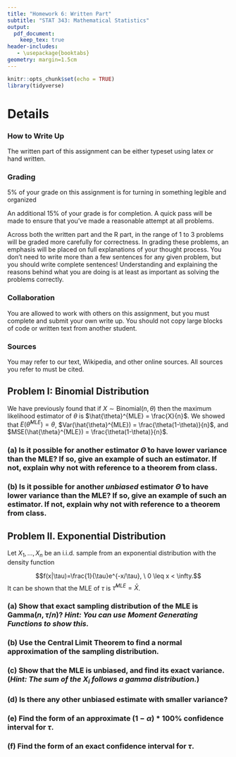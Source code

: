 ---
title: "Homework 6: Written Part"
subtitle: "STAT 343: Mathematical Statistics"
output:
  pdf_document:
    keep_tex: true
header-includes:
   - \usepackage{booktabs}
geometry: margin=1.5cm
---

```{r setup, include=FALSE}
knitr::opts_chunk$set(echo = TRUE)
library(tidyverse)
```

\def\simiid{\stackrel{{\mbox{\text{\tiny i.i.d.}}}}{\sim}}

# Details

### How to Write Up

The written part of this assignment can be either typeset using latex or hand written.

### Grading

5% of your grade on this assignment is for turning in something legible and organized

An additional 15% of your grade is for completion.  A quick pass will be made to ensure that you've made a reasonable attempt at all problems.

Across both the written part and the R part, in the range of 1 to 3 problems will be graded more carefully for correctness.  In grading these problems, an emphasis will be placed on full explanations of your thought process.  You don't need to write more than a few sentences for any given problem, but you should write complete sentences!  Understanding and explaining the reasons behind what you are doing is at least as important as solving the problems correctly.

### Collaboration

You are allowed to work with others on this assignment, but you must complete and submit your own write up.  You should not copy large blocks of code or written text from another student.

### Sources

You may refer to our text, Wikipedia, and other online sources.  All sources you refer to must be cited.

\newpage

## Problem I: Binomial Distribution

We have previously found that if $X \sim \text{Binomial}(n, \theta)$ then the maximum likelihood estimator of $\theta$ is $\hat{\theta}^{MLE} = \frac{X}{n}$.  We showed that $E(\hat{\theta}^{MLE}) = \theta$, $Var(\hat{\theta}^{MLE}) = \frac{\theta(1-\theta)}{n}$, and $MSE(\hat{\theta}^{MLE}) = \frac{\theta(1-\theta)}{n}$.

### (a) Is it possible for another estimator $\tilde{\Theta}$ to have lower variance than the MLE?  If so, give an example of such an estimator.  If not, explain why not with reference to a theorem from class.

<!-- \vspace{7cm} -->

### (b) Is it possible for another *unbiased* estimator $\tilde{\Theta}$ to have lower variance than the MLE?  If so, give an example of such an estimator.  If not, explain why not with reference to a theorem from class.

\newpage

## Problem II. Exponential Distribution

Let $X_1,...,X_n$ be an i.i.d. sample from an exponential distribution with the density function 

$$f(x|\tau)=\frac{1}{\tau}e^{-x/\tau}, \ 0 \leq x < \infty.$$
It can be shown that the MLE of $\tau$ is $\hat{\tau}^{MLE}=\bar{X}$.

### (a) Show that exact sampling distribution of the MLE is Gamma$(n, \tau/n)$? *Hint: You can use Moment Generating Functions to show this.*


### (b) Use the Central Limit Theorem to find a normal approximation of the sampling distribution.



### (c) Show that the MLE is unbiased, and find its exact variance. (*Hint: The sum of the $X_i$ follows a gamma distribution.*)



### (d) Is there any other unbiased estimate with smaller variance?



### (e) Find the form of an approximate $(1-\alpha)*100\%$ confidence interval for $\tau$.



### (f) Find the form of an exact confidence interval for $\tau$.



